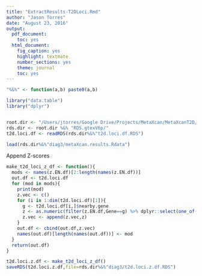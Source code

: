 ```yaml
---
title: "ExtractResults-T2DLoci.Rmd"
author: "Jason Torres"
date: "August 23, 2016"
output:
  pdf_document:
    toc: yes
  html_document:
    fig_caption: yes
    highlight: textmate
    number_sections: yes
    theme: journal
    toc: yes
---
```



```r

"%&%" <- function(a,b) paste0(a,b) 

library("data.table")
library("dplyr")


root.dir <- "/Users/jtorres/Google Drive/Projects/MetaXcan/MetaXcanT2D/"
rds.dir <- root.dir %&% "RDS.gtexV6p/"
t2d.loci.df <- readRDS(rds.dir%&%"t2d.loci.df.RDS")

load(rds.dir%&%"diag3/metaXcan.results.Rdata")

```


Append Z-scores 


```r

make_t2d_loci_z_df <- function(){
  mods <- names(z.EN.df)[2:length(names(z.EN.df))]
  out.df <- t2d.loci.df
  for (mod in mods){
    print(mod) 
    z.vec <- c() 
    for (i in 1:dim(t2d.loci.df)[1]){
      g <- t2d.loci.df[i,]$nearby.gene
      z <- as.numeric(filter(z.EN.df,Gene==g) %>% dplyr::select(one_of(mod)))
      z.vec <- append(z.vec,z) 
    }
    out.df <- cbind(out.df,z.vec)
    names(out.df)[length(names(out.df))] <- mod
  }
  return(out.df)
}

t2d.loci.z.df <- make_t2d_loci_z_df()
saveRDS(t2d.loci.z.df,file=rds.dir%&%"diag3/t2d.loci.z.df.RDS")

```


